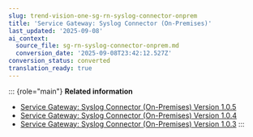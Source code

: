 ```yaml
---
slug: trend-vision-one-sg-rn-syslog-connector-onprem
title: 'Service Gateway: Syslog Connector (On-Premises)'
last_updated: '2025-09-08'
ai_context:
  source_file: sg-rn-syslog-connector-onprem.md
  conversion_date: '2025-09-08T23:42:12.527Z'
conversion_status: converted
translation_ready: true
---
```


::: {role="main"}
**Related information**

- [Service Gateway: Syslog Connector (On-Premises) Version 1.0.5](sg-syslog-premises-1-0-5.mdx)
- [Service Gateway: Syslog Connector (On-Premises) Version 1.0.4](sg-syslog-premises-1-0-4.mdx)
- [Service Gateway: Syslog Connector (On-Premises) Version 1.0.3](sg-syslog-premises-1-0-3.mdx)
:::
